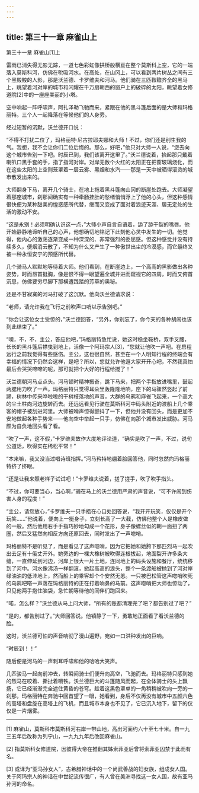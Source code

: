 ```yaml
---
---
---
```

title: 第三十一章 麻雀山上
---




第三十一章 麻雀山[1]上



雷雨已消失得无影无踪，一道七色彩虹像拱桥般横亘在整个莫斯科上空，它的一端落入莫斯科河，仿佛在吮吸河水。在高处，在山冈上，可以看到两片树丛之间有三个黑黢黢的人影，那是沃兰德、卡罗维夫和河马。他们骑在三匹鞍韂齐全的黑马上，眺望着河对岸的城市和闪耀在千万扇朝西的窗户上的破碎的太阳，眺望着女修道院[2]中的一座座美丽的小塔。

空中响起一阵呼啸声，阿扎泽勒飞驰而来，紧跟在他的黑斗篷后面的是大师和玛格丽特。三个人一起降落在等候他们的人身旁。

经过短暂的沉默，沃兰德开口说：

“不得不打扰二位了，玛格丽特·尼古拉耶夫娜和大师！不过，你们还是别生我的气。我想，我不会让你们二位后悔的。那么，好吧，”他只对大师一人说，“您去向这个城市告别一下吧。时辰已到，我们该离开这里了。”沃兰德说着，抬起那只戴着喇叭口黑手套的手，指了指河对岸。对岸无数个火红的太阳正在把窗玻璃烧化，而在这些太阳的上空则笼罩着一层云雾、黑烟和水汽——那是一天中被晒得滚烫的城市散发出来的。

大师翻身下马，离开几个骑士，在地上拖着黑斗篷向山冈的断崖处跑去。大师凝望着那座城市，刹那间确实有一种牵肠挂肚的愁绪悄悄浮上了他的心头，但这种感情很快便为某种甜美的惶惑感所代替，继而又变成了面对着浪迹天涯、居无定处的生活的激动不安。

“这是永别！必须明确认识这一点，”大师小声自言自语着，舔了舔干裂的嘴唇。他开始静静地谛听自己的心声，他想确切地铭记下此刻他心灵中发生的一切。他觉得，他内心的激荡逐渐变成一种深深的、非常强烈的委屈感。但这种感觉并没有持续多久，便烟消云散了，不知为什么又产生了一种傲世出尘的冷漠感，而它最终又被一种永恒安宁的预感所代替。

几个骑马人默默地等待着大师。他们看到，在断崖边上，一个高高的黑影做出各种姿势，时而昂首挺胸，像是恨不得一眼望遍全城并进而窥视它的四周，时而又俯首沉思，仿佛要穷尽脚下那横遭践踏的芳草的奥秘。

还是不甘寂寞的河马打破了这沉默。他向沃兰德请求说：

“老师，请允许我在飞行之前吹声口哨以示告别吧。”

“你会让这位女士受惊的，”沃兰德回答，“另外，你别忘了，你今天的各种胡闹也该到此结束了。”

“噢，不，不，主公，答应他吧，”玛格丽特急忙说，她这时稳坐鞍桥，双手叉腰，长长的黑斗篷后襟曳到地上，活像一个阿玛宗人[3]，“您就让他吹一声吧。在启程远行之前我觉得有些感伤。主公，这也很自然，甚至在一个人明知行程的终端会有幸福的情况下仍然会这样，是吧？所以，您就允许他逗大家开开心吧，不然我真怕最后会哭哭啼啼的呢，那可就把个大好的行程给搅了！”

沃兰德朝河马点点头。河马顿时精神振奋，跳下马来，把两个手指放进嘴里，鼓起两腮用力吹了一声。玛格丽特只觉得耳朵里轰隆隆地响，座下的马骤然竖起了前蹄，树林中传来哗啦啦的干树枝落地的声音，大群的乌鸦和麻雀飞起来，一个高大的尘土柱向河边旋转而去。还远远看见行驶在莫斯科河中码头附近的渡船上几个乘客的帽子被刮进河里。大师被哨声惊得颤抖了一下，但他并没有回头，而是更加不安地做起各种手势来——他向空中举起一只手，仿佛在向那个城市发出威胁。河马颇为自负地回头看了看。

“吹了一声，这不假，”卡罗维夫故作大度地评论道，“确实是吹了一声，不过，说句公道话，吹得实在稀松平常！”

“本来嘛，我又没当过唱诗班指挥。”河马矜持地绷着脸回答他，同时忽然向玛格丽特挤了挤眼。

“还是让我来照老样子试试吧！”卡罗维夫说着，搓了搓手，吹了吹手指头。

“不过，你可要当心，当心啊，”骑在马上的沃兰德用严肃的声音说，“可不许闹到伤害人身的程度！”

“主公，请您放心，”卡罗维夫一只手捂在心口处回答说，“我开开玩笑，仅仅是开个玩笑……”他说着，便向上一挺身子，立刻长高了一大截，仿佛他整个人是橡皮做的一般。然后他用右手手指巧妙地勾成一个花形，身子像螺丝似的朝一面扭了两圈，然后又猛然向相反方向还原回去，同时发出了一声唿哨。

玛格丽特不是听见了，而是看见了这声唿哨，因为它把她和她胯下那匹烈马一起吹出去足有十俄丈开外。她旁边的一棵大橡树被吹得连根拔起，地面裂开许多条大缝，一直伸延到河边，河岸上很大一片土地，连同地上的码头设施和餐厅，统统移到了河中。河水像沸汤一样翻滚，掀起高高的浪头，整个一条渡船被抛到了河对岸绿油油的低洼地上，然而船上的乘客却个个安然无恙。一只被巴松管这声唿哨吹死的乌鸦吧嗒一声落在玛格丽特的正在打着响鼻的马前。这声唿哨把大师也惊动了，只见他两手抱住脑袋，急忙朝等待他的同伴们跑回来。

“喏，怎么样？”沃兰德从马上问大师，“所有的账都清理完了吧？都告别过了吧？”

“是的，都告别过了。”大师回答说。他镇静了一下，勇敢地正面看了看沃兰德的脸。

这时，沃兰德可怕的声音响彻了漫山遍野，宛如一口洪钟发出的巨响。

“时辰到！！”

随后便是河马的一声刺耳呼啸和他的哈哈大笑声。

几匹骏马一起向前冲去，转瞬间骑士们便升向高空，飞驰而去。玛格丽特只感到她的烈马在咬着、撕扯着嚼铁。沃兰德巨大的斗篷随风而起，在全体骑士的头上飘扬，它已经渐渐完全遮住黄昏的苍穹。趁着这黑色罩单的一角稍稍被吹向一旁的一刹那，玛格丽特在奔驰中回首望了一眼，她看到，身后不仅再没有城市中五颜六色的高塔和盘旋在高塔上的飞机，而且城市本身也不见了，它已沉入地下，留下的仅仅是一片烟雾。



* * *



[1] 麻雀山，莫斯科市莫斯科河右岸一带山地，高出河面约六十至七十米。自一九三五年后改称为列宁山，一九九九年后改回麻雀山。

[2] 指莫斯科女修道院，因彼得大帝在推翻其姊索菲亚后曾将索菲亚囚禁于此而有名。

[3] 或译为“亚马孙女人”，古希腊神话中的一个尚武善战的妇女族，组成女人国。关于阿玛宗人的神话在中世纪流传很广，有人曾在美洲寻找这一女人国，故有亚马孙河的命名。